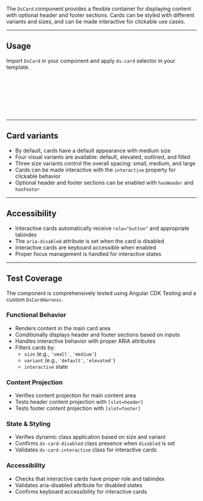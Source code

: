 

The `DsCard` component provides a flexible container for displaying content with optional header and footer sections.
Cards can be styled with different variants and sizes, and can be made interactive for clickable use cases.

<Canvas of={CardStories.Default} />

---

## Usage

Import `DsCard` in your component and apply `ds-card` selector in your template.

```ts
import { DsCard } from '@frontend/ui/card'; // 👈 add to file imports

@Component({
  imports: [DsCard], // 👈 add to component imports
  template: `...`,
})
export class AppComponent {}
```

---

## Card variants

- By default, cards have a default appearance with medium size
- Four visual variants are available: default, elevated, outlined, and filled
- Three size variants control the overall spacing: small, medium, and large
- Cards can be made interactive with the `interactive` property for clickable behavior
- Optional header and footer sections can be enabled with `hasHeader` and `hasFooter`

---

## Accessibility

- Interactive cards automatically receive `role="button"` and appropriate tabindex
- The `aria-disabled` attribute is set when the card is disabled
- Interactive cards are keyboard accessible when enabled
- Proper focus management is handled for interactive states

---

## Test Coverage

The component is comprehensively tested using Angular CDK Testing and a custom `DsCardHarness`.

### Functional Behavior

- Renders content in the main card area
- Conditionally displays header and footer sections based on inputs
- Handles interactive behavior with proper ARIA attributes
- Filters cards by:
  - `size` (e.g., `'small'`, `'medium'`)
  - `variant` (e.g., `'default'`, `'elevated'`)
  - `interactive` state

### Content Projection

- Verifies content projection for main content area
- Tests header content projection with `[slot=header]`
- Tests footer content projection with `[slot=footer]`

### State & Styling

- Verifies dynamic class application based on size and variant
- Confirms `ds-card-disabled` class presence when `disabled` is set
- Validates `ds-card-interactive` class for interactive cards

### Accessibility

- Checks that interactive cards have proper role and tabindex
- Validates aria-disabled attribute for disabled states
- Confirms keyboard accessibility for interactive cards



